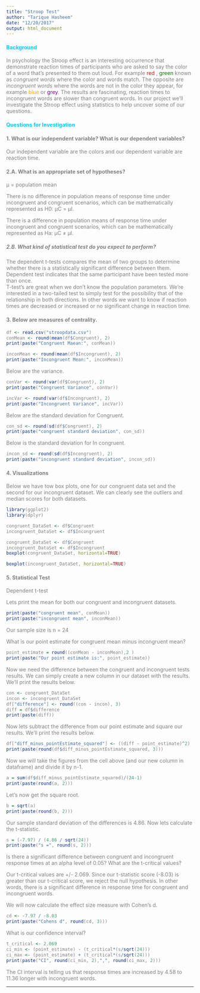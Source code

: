 ```yaml
---
title: "Stroop Test"
author: "Tarique Hasheem"
date: "12/20/2017"
output: html_document
---
```


#### <font color="#00ccff">Background</font>

<font color="grey">In psychology the Stroop effect is an interesting occurrence 
that demonstrate reaction times of participants who are asked to say the color 
of a word that's presented to them out loud.  For example <font color="red">red
</font>, <font color="green">green</font> known as *congruent words* where the 
color and words match. The opposite are *incongruent words* where the words are 
not in the color they appear, for example <font color='orange'>blue</font> or 
<font color='purple'>grey</font>.  The results are fascinating, reaction times 
to incongruent words are slower than congruent words.  In our project we'll 
investigate the Stroop effect using statistics to help uncover some of our 
questions.

#### <font color="#00ccff">Questions for Investigation</font>

#### 1.  What is our independent variable?  What is our dependent variables?

Our independent variable are the colors and our dependent variable are 
reaction time.  

#### 2.A.  What is an appropriate set of hypotheses?  

μ = population mean

There is no difference in population means of response time under incongruent 
and congruent scenarios, which can be mathematically represented as 
H0: μC = μI.

There is a difference in population means of response time under incongruent and
congruent scenarios, which can be mathematically represented as
Ha: μC ≠ μI.

##### 2.B.  What kind of statistical test do you expect to perform?

The dependent t-tests compares the mean of two groups to determine whether 
there is a statistically significant difference between them.  Dependent 
test indicates that the same participant have been tested more than once.  
T-test's are great when we don't know the population parameters.  We're 
interested in a two-tailed test to simply test for the possibility that of 
the relationship in both directions.  In other words we want to know if 
reaction times are decreased or increased or no significant change in reaction 
time. 

#### 3.  Below are measures of centrality.

```r

df <- read.csv("stroopdata.csv")
conMean <- round(mean(df$Congruent), 2)
print(paste("Congruent Maean:", conMean))
```


```r
inconMean <- round(mean(df$Incongruent), 2)
print(paste("Incongruent Mean:", inconMean))
```


Below are the variance.

```r
conVar <- round(var(df$Congruent), 2)
print(paste("Congruent Variance", conVar))
```


```r
incVar <- round(var(df$Incongruent), 2)
print(paste("Incongruent Variance", incVar))
```

Below are the standard deviation for Congruent.

```r
con_sd <- round(sd(df$Congruent), 2)
print(paste("congruent standard deviation", con_sd))
```

Below is the standard deviation for In congruent.
```r
incon_sd <- round(sd(df$Incongruent), 2)
print(paste("incongruent standard deviation", incon_sd))
```

#### 4. Visualizations

Below we have tow box plots, one for our congruent data set and the second for 
our incongruent dataset.  We can clearly see the outliers and median scores for
both datasets.

```r

library(ggplot2)
library(dplyr)

congruent_DataSet <- df$Congruent
incongruent_DataSet <- df$Incongruent

congruent_DataSet <- df$Congruent
incongruent_DataSet <- df$Incongruent
boxplot(congruent_DataSet, horizontal=TRUE)


```

```r
boxplot(incongruent_DataSet, horizontal=TRUE)
```



#### 5. Statistical Test

Dependent t-test

Lets print the mean for both our congruent and incongruent datasets.

```r
print(paste("congruent mean", conMean))
print(paste("incongruent mean", inconMean))
```

Our sample size is n = 24

What is our point estimate for congruent mean minus incongruent mean?

```r
point_estimate = round((conMean - inconMean),2 )
print(paste("Our point estimate is:", point_estimate))
```

Now we need the difference between the congruent and incongruent tests 
results.  We can simply create a new column in our dataset with the results.  
We'll print the results below.

```r
con <- congruent_DataSet
incon <- incongruent_DataSet
df["difference"] <- round((con - incon), 3)
diff = df$difference
print(paste(diff))
```

Now lets subtract the difference from our point estimate and square our results.
We'll print the results below.

```r
df["diff_minus_pointEstimate_squared"] <- ((diff - point_estimate)^2)
print(paste(round(df$diff_minus_pointEstimate_squared, 3)))
```

Now we will take the figures from the cell above (and our new column in
dataframe) and divide it by n-1.

```r
a = sum(df$diff_minus_pointEstimate_squared)/(24-1)
print(paste(round(a, 2)))
```

Let's now get the square root.

```r
b = sqrt(a)
print(paste(round(b, 2)))
```

Our sample standard deviation of the differences is 4.86.  Now lets calculate
the t-statistic.  

```r
s = (-7.97) / (4.86 / sqrt(24))
print(paste("s =", round(s, 2)))
```

Is there a significant difference between congruent and incongruent response
times at an alpha level of 0.05?  What are the t-critical values?

Our t-critical values are +/- 2.069.  Since our t-statistic score (-8.03) is 
greater than our t-critical score, we reject the null hypothesis.  In other
words, there is a significant difference in response time for congruent and 
incongruent words.

We will now calculate the effect size measure with Cohen's d.

```r
cd <- -7.97 / -8.03
print(paste("Cohens d", round(cd, 3)))
```

What is our confidence interval?

```r
t_critical <- 2.069
ci_min <- (point_estimate) - (t_critical*(s/sqrt(24)))
ci_max <- (point_estimate) + (t_critical*(s/sqrt(24)))
print(paste("CI", round(ci_min, 2),",", round(ci_max, 2)))
```

The CI interval is telling us that response times are increased by 4.58 to 11.36
longer with incongruent words.


</font>

***

<br></br>
<br></br>